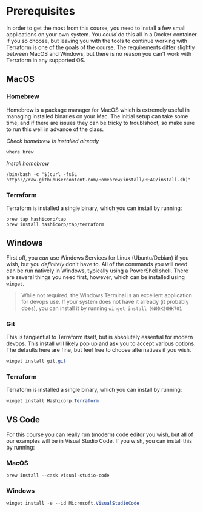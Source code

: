 # Prerequisites

In order to get the most from this course, you need to install a few small applications on your own system. You _could_ do this all in a Docker container if you so choose, but leaving you with the tools to continue working with Terraform is one of the goals of the course. The requirements differ slightly between MacOS and Windows, but there is no reason you can't work with Terraform in any supported OS.

## MacOS

### Homebrew

Homebrew is a package manager for MacOS which is extremely useful in managing installed binaries on your Mac. The initial setup can take some time, and if there are issues they can be tricky to troublshoot, so make sure to run this well in advance of the class.

_Check homebrew is installed already_
```shell copy
where brew
```

_Install homebrew_
```shell copy
/bin/bash -c "$(curl -fsSL https://raw.githubusercontent.com/Homebrew/install/HEAD/install.sh)"
```

### Terraform

Terraform is installed a single binary, which you can install by running:

```shell copy
brew tap hashicorp/tap
brew install hashicorp/tap/terraform
```

## Windows

First off, you _can_ use Windows Services for Linux (Ubuntu/Debian) if you wish, but you _definitely_ don't have to. All of the commands you will need can be run natively in Windows, typically using a PowerShell shell. There are several things you need first, however, which can be installed using `winget`.

> While not required, the Windows Terminal is an excellent application for devops use. If your system does not have it already (it probably does), you can install it by running `winget install 9N0DX20HK701`

### Git

This is tangiential to Terraform itself, but is absolutely essential for modern devops. This install will likely pop up and ask you to accept various options. The defaults here are fine, but feel free to choose alternatives if you wish.

```powershell copy
winget install git.git
```

### Terraform

Terraform is installed a single binary, which you can install by running:

```powershell copy
winget install Hashicorp.Terraform
```

## VS Code

For this course you can really run (modern) code editor you wish, but all of our examples will be in Visual Studio Code. If you wish, you can install this by running:

### MacOS

```shell copy
brew install --cask visual-studio-code
```

### Windows

```powershell copy
winget install -e --id Microsoft.VisualStudioCode
```